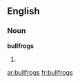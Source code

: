 ==English==

===Noun===
'''bullfrogs'''

# {{plural of|[[bullfrog]]}}

[[ar:bullfrogs]]
[[fr:bullfrogs]]